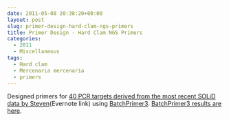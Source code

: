 ```yaml
---
date: 2011-05-08 20:38:20+00:00
layout: post
slug: primer-design-hard-clam-ngs-primers
title: Primer Design - Hard Clam NGS Primers
categories:
  - 2011
  - Miscellaneous
tags:
  - Hard clam
  - Mercenaria mercenaria
  - primers
---
```


Designed primers for [40 PCR targets derived from the most recent SOLiD data by Steven](https://www.evernote.com/shard/s10/sh/ca7365f7-b580-439f-83f6-20523692dd73/d6cdc0d65d5d15d0fc1707b8e5801ead)(Evernote link) using [BatchPrimer3](http://probes.pw.usda.gov/batchprimer3/). [BatchPrimer3 results are here](https://spreadsheets.google.com/spreadsheet/ccc?hl=en&key=tlVtoeW4JVAfJOquTACLfAQ&authkey=CK31yKsG&hl=en#).
